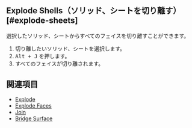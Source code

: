 
## Explode Shells（ソリッド、シートを切り離す） [#explode-sheets]

<Reference shortcut="" command="Explode Shells" button="" />

選択したソリッド、シートからすべてのフェイスを切り離すことができます。

1. 切り離したいソリッド、シートを選択します。
2. <kbd>Alt + J</kbd> を押します。
3. すべてのフェイスが切り離されます。

## 関連項目
- [Explode](./explode)
- [Explode Faces](./explode-faces)
- [Join](./join)
- [Bridge Surface](./bridge-surface)




